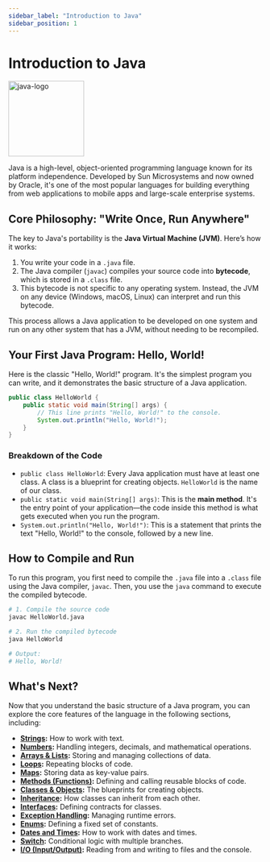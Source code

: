 ```yaml
---
sidebar_label: "Introduction to Java"
sidebar_position: 1
---
```


# Introduction to Java

<div style={{display: 'flex', justifyContent: 'center', alignItems: 'center'}}>
<img src="https://upload.wikimedia.org/wikipedia/en/3/30/Java_programming_language_logo.svg" alt="java-logo" width="150"/>
</div>

Java is a high-level, object-oriented programming language known for its platform independence. Developed by Sun Microsystems and now owned by Oracle, it's one of the most popular languages for building everything from web applications to mobile apps and large-scale enterprise systems.

## Core Philosophy: "Write Once, Run Anywhere"

The key to Java's portability is the **Java Virtual Machine (JVM)**. Here’s how it works:

1.  You write your code in a `.java` file.
2.  The Java compiler (`javac`) compiles your source code into **bytecode**, which is stored in a `.class` file.
3.  This bytecode is not specific to any operating system. Instead, the JVM on any device (Windows, macOS, Linux) can interpret and run this bytecode.

This process allows a Java application to be developed on one system and run on any other system that has a JVM, without needing to be recompiled.

## Your First Java Program: Hello, World!

Here is the classic "Hello, World!" program. It's the simplest program you can write, and it demonstrates the basic structure of a Java application.

```java title="HelloWorld.java"
public class HelloWorld {
    public static void main(String[] args) {
        // This line prints "Hello, World!" to the console.
        System.out.println("Hello, World!");
    }
}
```

### Breakdown of the Code

-   `public class HelloWorld`: Every Java application must have at least one class. A class is a blueprint for creating objects. `HelloWorld` is the name of our class.
-   `public static void main(String[] args)`: This is the **main method**. It's the entry point of your application—the code inside this method is what gets executed when you run the program.
-   `System.out.println("Hello, World!")`: This is a statement that prints the text "Hello, World!" to the console, followed by a new line.

## How to Compile and Run

To run this program, you first need to compile the `.java` file into a `.class` file using the Java compiler, `javac`. Then, you use the `java` command to execute the compiled bytecode.

```bash
# 1. Compile the source code
javac HelloWorld.java

# 2. Run the compiled bytecode
java HelloWorld

# Output:
# Hello, World!
```

## What's Next?

Now that you understand the basic structure of a Java program, you can explore the core features of the language in the following sections, including:

-   **[Strings](./string.mdx):** How to work with text.
-   **[Numbers](./numbers.mdx):** Handling integers, decimals, and mathematical operations.
-   **[Arrays & Lists](./arrays.mdx):** Storing and managing collections of data.
-   **[Loops](./loops.mdx):** Repeating blocks of code.
-   **[Maps](./maps.mdx):** Storing data as key-value pairs.
-   **[Methods (Functions)](./functions.mdx):** Defining and calling reusable blocks of code.
-   **[Classes & Objects](./classes.mdx):** The blueprints for creating objects.
-   **[Inheritance](./inheritance.mdx):** How classes can inherit from each other.
-   **[Interfaces](./interfaces.mdx):** Defining contracts for classes.
-   **[Exception Handling](./error_handeling.mdx):** Managing runtime errors.
-   **[Enums](./enums.mdx):** Defining a fixed set of constants.
-   **[Dates and Times](./dates.mdx):** How to work with dates and times.
-   **[Switch](./switch.mdx):** Conditional logic with multiple branches.
-   **[I/O (Input/Output)](./io.mdx):** Reading from and writing to files and the console.